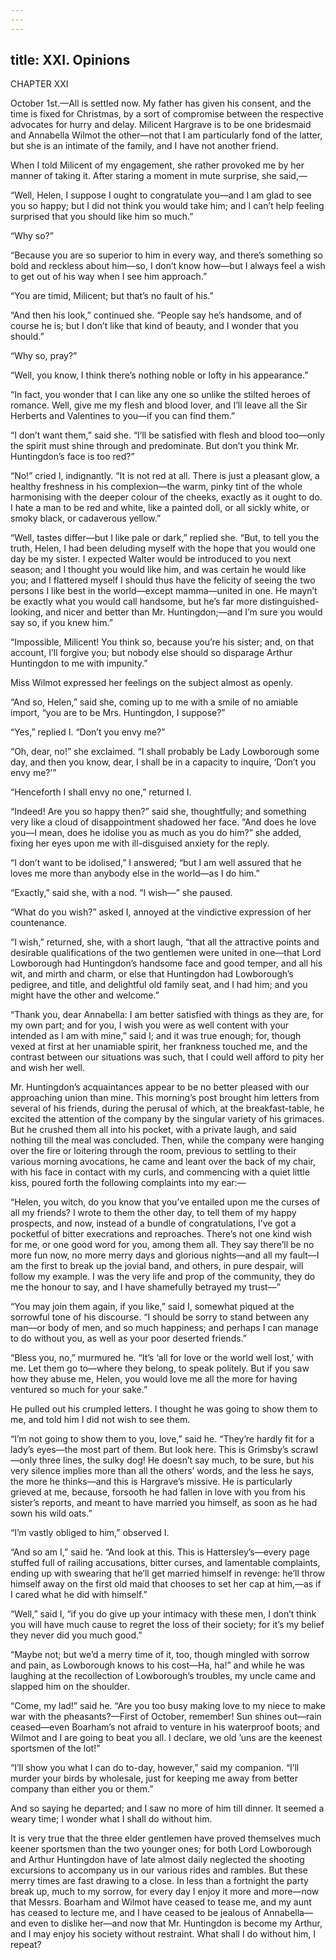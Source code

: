 ```yaml
---
---
---
```

title: XXI. Opinions
---

CHAPTER XXI

October 1st.—All is settled now. My father has given his consent, and the time is fixed for Christmas, by a sort of compromise between the respective advocates for hurry and delay. Milicent Hargrave is to be one bridesmaid and Annabella Wilmot the other—not that I am particularly fond of the latter, but she is an intimate of the family, and I have not another friend.

When I told Milicent of my engagement, she rather provoked me by her manner of taking it. After staring a moment in mute surprise, she said,—

“Well, Helen, I suppose I ought to congratulate you—and I am glad to see you so happy; but I did not think you would take him; and I can’t help feeling surprised that you should like him so much.”

“Why so?”

“Because you are so superior to him in every way, and there’s something so bold and reckless about him—so, I don’t know how—but I always feel a wish to get out of his way when I see him approach.”

“You are timid, Milicent; but that’s no fault of his.”

“And then his look,” continued she. “People say he’s handsome, and of course he is; but I don’t like that kind of beauty, and I wonder that you should.”

“Why so, pray?”

“Well, you know, I think there’s nothing noble or lofty in his appearance.”

“In fact, you wonder that I can like any one so unlike the stilted heroes of romance. Well, give me my flesh and blood lover, and I’ll leave all the Sir Herberts and Valentines to you—if you can find them.”

“I don’t want them,” said she. “I’ll be satisfied with flesh and blood too—only the spirit must shine through and predominate. But don’t you think Mr. Huntingdon’s face is too red?”

“No!” cried I, indignantly. “It is not red at all. There is just a pleasant glow, a healthy freshness in his complexion—the warm, pinky tint of the whole harmonising with the deeper colour of the cheeks, exactly as it ought to do. I hate a man to be red and white, like a painted doll, or all sickly white, or smoky black, or cadaverous yellow.”

“Well, tastes differ—but I like pale or dark,” replied she. “But, to tell you the truth, Helen, I had been deluding myself with the hope that you would one day be my sister. I expected Walter would be introduced to you next season; and I thought you would like him, and was certain he would like you; and I flattered myself I should thus have the felicity of seeing the two persons I like best in the world—except mamma—united in one. He mayn’t be exactly what you would call handsome, but he’s far more distinguished-looking, and nicer and better than Mr. Huntingdon;—and I’m sure you would say so, if you knew him.”

“Impossible, Milicent! You think so, because you’re his sister; and, on that account, I’ll forgive you; but nobody else should so disparage Arthur Huntingdon to me with impunity.”

Miss Wilmot expressed her feelings on the subject almost as openly.

“And so, Helen,” said she, coming up to me with a smile of no amiable import, “you are to be Mrs. Huntingdon, I suppose?”

“Yes,” replied I. “Don’t you envy me?”

“Oh, dear, no!” she exclaimed. “I shall probably be Lady Lowborough some day, and then you know, dear, I shall be in a capacity to inquire, ‘Don’t you envy me?’”

“Henceforth I shall envy no one,” returned I.

“Indeed! Are you so happy then?” said she, thoughtfully; and something very like a cloud of disappointment shadowed her face. “And does he love you—I mean, does he idolise you as much as you do him?” she added, fixing her eyes upon me with ill-disguised anxiety for the reply.

“I don’t want to be idolised,” I answered; “but I am well assured that he loves me more than anybody else in the world—as I do him.”

“Exactly,” said she, with a nod. “I wish—” she paused.

“What do you wish?” asked I, annoyed at the vindictive expression of her countenance.

“I wish,” returned, she, with a short laugh, “that all the attractive points and desirable qualifications of the two gentlemen were united in one—that Lord Lowborough had Huntingdon’s handsome face and good temper, and all his wit, and mirth and charm, or else that Huntingdon had Lowborough’s pedigree, and title, and delightful old family seat, and I had him; and you might have the other and welcome.”

“Thank you, dear Annabella: I am better satisfied with things as they are, for my own part; and for you, I wish you were as well content with your intended as I am with mine,” said I; and it was true enough; for, though vexed at first at her unamiable spirit, her frankness touched me, and the contrast between our situations was such, that I could well afford to pity her and wish her well.

Mr. Huntingdon’s acquaintances appear to be no better pleased with our approaching union than mine. This morning’s post brought him letters from several of his friends, during the perusal of which, at the breakfast-table, he excited the attention of the company by the singular variety of his grimaces. But he crushed them all into his pocket, with a private laugh, and said nothing till the meal was concluded. Then, while the company were hanging over the fire or loitering through the room, previous to settling to their various morning avocations, he came and leant over the back of my chair, with his face in contact with my curls, and commencing with a quiet little kiss, poured forth the following complaints into my ear:—

“Helen, you witch, do you know that you’ve entailed upon me the curses of all my friends? I wrote to them the other day, to tell them of my happy prospects, and now, instead of a bundle of congratulations, I’ve got a pocketful of bitter execrations and reproaches. There’s not one kind wish for me, or one good word for you, among them all. They say there’ll be no more fun now, no more merry days and glorious nights—and all my fault—I am the first to break up the jovial band, and others, in pure despair, will follow my example. I was the very life and prop of the community, they do me the honour to say, and I have shamefully betrayed my trust—”

“You may join them again, if you like,” said I, somewhat piqued at the sorrowful tone of his discourse. “I should be sorry to stand between any man—or body of men, and so much happiness; and perhaps I can manage to do without you, as well as your poor deserted friends.”

“Bless you, no,” murmured he. “It’s ‘all for love or the world well lost,’ with me. Let them go to—where they belong, to speak politely. But if you saw how they abuse me, Helen, you would love me all the more for having ventured so much for your sake.”

He pulled out his crumpled letters. I thought he was going to show them to me, and told him I did not wish to see them.

“I’m not going to show them to you, love,” said he. “They’re hardly fit for a lady’s eyes—the most part of them. But look here. This is Grimsby’s scrawl—only three lines, the sulky dog! He doesn’t say much, to be sure, but his very silence implies more than all the others’ words, and the less he says, the more he thinks—and this is Hargrave’s missive. He is particularly grieved at me, because, forsooth he had fallen in love with you from his sister’s reports, and meant to have married you himself, as soon as he had sown his wild oats.”

“I’m vastly obliged to him,” observed I.

“And so am I,” said he. “And look at this. This is Hattersley’s—every page stuffed full of railing accusations, bitter curses, and lamentable complaints, ending up with swearing that he’ll get married himself in revenge: he’ll throw himself away on the first old maid that chooses to set her cap at him,—as if I cared what he did with himself.”

“Well,” said I, “if you do give up your intimacy with these men, I don’t think you will have much cause to regret the loss of their society; for it’s my belief they never did you much good.”

“Maybe not; but we’d a merry time of it, too, though mingled with sorrow and pain, as Lowborough knows to his cost—Ha, ha!” and while he was laughing at the recollection of Lowborough’s troubles, my uncle came and slapped him on the shoulder.

“Come, my lad!” said he. “Are you too busy making love to my niece to make war with the pheasants?—First of October, remember! Sun shines out—rain ceased—even Boarham’s not afraid to venture in his waterproof boots; and Wilmot and I are going to beat you all. I declare, we old ’uns are the keenest sportsmen of the lot!”

“I’ll show you what I can do to-day, however,” said my companion. “I’ll murder your birds by wholesale, just for keeping me away from better company than either you or them.”

And so saying he departed; and I saw no more of him till dinner. It seemed a weary time; I wonder what I shall do without him.

It is very true that the three elder gentlemen have proved themselves much keener sportsmen than the two younger ones; for both Lord Lowborough and Arthur Huntingdon have of late almost daily neglected the shooting excursions to accompany us in our various rides and rambles. But these merry times are fast drawing to a close. In less than a fortnight the party break up, much to my sorrow, for every day I enjoy it more and more—now that Messrs. Boarham and Wilmot have ceased to tease me, and my aunt has ceased to lecture me, and I have ceased to be jealous of Annabella—and even to dislike her—and now that Mr. Huntingdon is become my Arthur, and I may enjoy his society without restraint. What shall I do without him, I repeat?
